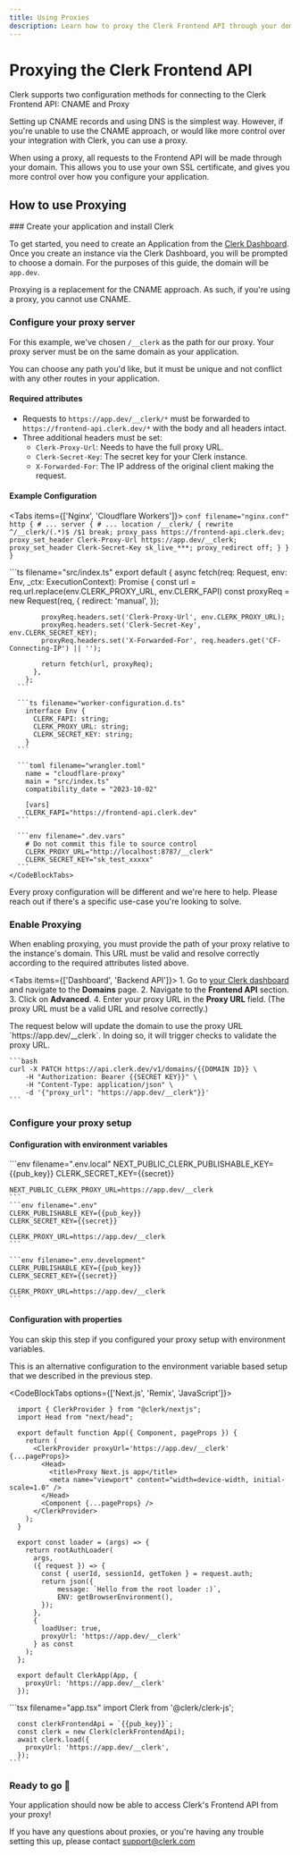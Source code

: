 ```yaml
---
title: Using Proxies
description: Learn how to proxy the Clerk Frontend API through your domain.
---
```


# Proxying the Clerk Frontend API

Clerk supports two configuration methods for connecting to the Clerk Frontend API: CNAME and Proxy

Setting up CNAME records and using DNS is the simplest way. However, if you're unable to use the CNAME approach, or would like more control over your integration with Clerk, you can use a proxy.

When using a proxy, all requests to the Frontend API will be made through your domain. This allows you to use your own SSL certificate, and gives you more control over how you configure your application.

## How to use Proxying

<Steps>
### Create your application and install Clerk

To get started, you need to create an Application from the [Clerk Dashboard](https://dashboard.clerk.com/). Once you create an instance via the Clerk Dashboard, you will be prompted to choose a domain. For the purposes of this guide, the domain will be `app.dev`.

<Callout type="warning">Proxying is a replacement for the CNAME approach. As such, if you're using a proxy, you cannot use CNAME.</Callout>

### Configure your proxy server

For this example, we've chosen `/__clerk` as the path for our proxy. Your proxy server must be on the same domain as your application. 

You can choose any path you'd like, but it must be unique and not conflict with any other routes in your application.

#### Required attributes

- Requests to `https://app.dev/__clerk/*` must be forwarded to `https://frontend-api.clerk.dev/*` with the body and all headers intact.
- Three additional headers must be set:
  - `Clerk-Proxy-Url`: Needs to have the full proxy URL.
  - `Clerk-Secret-Key`: The secret key for your Clerk instance.
  - `X-Forwarded-For`: The IP address of the original client making the request.

#### Example Configuration

<Tabs items={['Nginx', 'Cloudflare Workers']}>
  <Tab>
    ```conf filename="nginx.conf"
    http {
      # ...
      server {
        # ...
        location /__clerk/ {
          rewrite ^/__clerk/(.*)$ /$1 break;
          proxy_pass https://frontend-api.clerk.dev;
          proxy_set_header Clerk-Proxy-Url https://app.dev/__clerk;
          proxy_set_header Clerk-Secret-Key sk_live_***;
          proxy_redirect off;
        }
      }
    }
    ```
  </Tab>

  <Tab>
    <CodeBlockTabs options={["Handler", "Wrangler Config", "Environment", "Types"]}>
      ```ts filename="src/index.ts"
        export default {
          async fetch(req: Request, env: Env, _ctx: ExecutionContext): Promise<Response> {
            const url = req.url.replace(env.CLERK_PROXY_URL, env.CLERK_FAPI)
            const proxyReq = new Request(req, {
              redirect: 'manual',
            });

            proxyReq.headers.set('Clerk-Proxy-Url', env.CLERK_PROXY_URL);
            proxyReq.headers.set('Clerk-Secret-Key', env.CLERK_SECRET_KEY);
            proxyReq.headers.set('X-Forwarded-For', req.headers.get('CF-Connecting-IP') || '');

            return fetch(url, proxyReq);
          },
        };
      ```

      ```ts filename="worker-configuration.d.ts"
        interface Env {
          CLERK_FAPI: string;
          CLERK_PROXY_URL: string;
          CLERK_SECRET_KEY: string;
        }
      ```

      ```toml filename="wrangler.toml"
        name = "cloudflare-proxy"
        main = "src/index.ts"
        compatibility_date = "2023-10-02"

        [vars]
        CLERK_FAPI="https://frontend-api.clerk.dev"
      ```

      ```env filename=".dev.vars"
        # Do not commit this file to source control
        CLERK_PROXY_URL="http://localhost:8787/__clerk"
        CLERK_SECRET_KEY="sk_test_xxxxx"
      ```
    </CodeBlockTabs>
  </Tab>
</Tabs>

<Callout type="info">Every proxy configuration will be different and we're here to help. Please reach out if there's a specific use-case you're looking to solve.</Callout>

### Enable Proxying

When enabling proxying, you must provide the path of your proxy relative to the instance's domain. This URL must be valid and resolve correctly according to the required attributes listed above.

<Tabs items={['Dashboard', 'Backend API']}>
  <Tab>
    1. Go to [your Clerk dashboard](https://dashboard.clerk.com/) and navigate to the **Domains** page.
    2. Navigate to the **Frontend API** section.
    3. Click on **Advanced**.
    4. Enter your proxy URL in the **Proxy URL** field. (The proxy URL must be a valid URL and resolve correctly.)
  </Tab>

  <Tab>
    The request below will update the domain to use the proxy URL `https://app.dev/__clerk`. In doing so, it will trigger checks to validate the proxy URL.

    ```bash
    curl -X PATCH https://api.clerk.dev/v1/domains/{{DOMAIN ID}} \
        -H "Authorization: Bearer {{SECRET KEY}}" \
        -H "Content-Type: application/json" \
        -d '{"proxy_url": "https://app.dev/__clerk"}}'
    ```
  </Tab>
</Tabs>

### Configure your proxy setup

#### Configuration with environment variables

<InjectKeys>
  <CodeBlockTabs options={["Next.js", "Remix", 'Gatsby']}>
    ```env filename=".env.local"
    NEXT_PUBLIC_CLERK_PUBLISHABLE_KEY={{pub_key}}
    CLERK_SECRET_KEY={{secret}}

    NEXT_PUBLIC_CLERK_PROXY_URL=https://app.dev/__clerk
    ```
    ```env filename=".env"
    CLERK_PUBLISHABLE_KEY={{pub_key}}
    CLERK_SECRET_KEY={{secret}}

    CLERK_PROXY_URL=https://app.dev/__clerk
    ```

    ```env filename=".env.development"
    CLERK_PUBLISHABLE_KEY={{pub_key}}
    CLERK_SECRET_KEY={{secret}}

    CLERK_PROXY_URL=https://app.dev/__clerk
    ```
  </CodeBlockTabs>
</InjectKeys>

#### Configuration with properties

You can skip this step if you configured your proxy setup with environment variables.

This is an alternative configuration to the environment variable based setup that we described in the previous step.

<CodeBlockTabs options={['Next.js', 'Remix', 'JavaScript']}>
  ```tsx filename="_app.tsx"
    import { ClerkProvider } from "@clerk/nextjs";
    import Head from "next/head";

    export default function App({ Component, pageProps }) {
      return (
        <ClerkProvider proxyUrl='https://app.dev/__clerk' {...pageProps}>
          <Head>
            <title>Proxy Next.js app</title>
            <meta name="viewport" content="width=device-width, initial-scale=1.0" />
          </Head>
          <Component {...pageProps} />
        </ClerkProvider>
      );
    }
  ```

  ```tsx filename="root.tsx"
    export const loader = (args) => {
      return rootAuthLoader(
        args,
        ({ request }) => {
          const { userId, sessionId, getToken } = request.auth;
          return json({
              message: `Hello from the root loader :)`,
              ENV: getBrowserEnvironment(),
          });
        },
        {
          loadUser: true,
          proxyUrl: 'https://app.dev/__clerk'
        } as const
      );
    };

    export default ClerkApp(App, {
      proxyUrl: 'https://app.dev/__clerk'
    });
  ```

  <InjectKeys>
    ```tsx filename="app.tsx"
      import Clerk from '@clerk/clerk-js';

      const clerkFrontendApi = `{{pub_key}}`;
      const clerk = new Clerk(clerkFrontendApi);
      await clerk.load({
        proxyUrl: 'https://app.dev/__clerk',
      });
    ```
  </InjectKeys>
</CodeBlockTabs>

### Ready to go 🎉
Your application should now be able to access Clerk's Frontend API from your proxy!
</Steps>

If you have any questions about proxies, or you're having any trouble setting this up, please contact support@clerk.com
